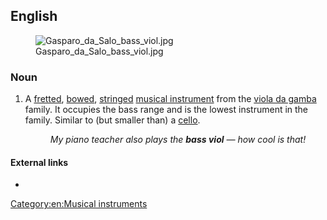 ==English==
[[File:Gasparo da Salo bass viol.jpg|thumb|upright]]
===Noun===
{{en-noun|head=[[bass]] [[viol]]}}

# A [[fretted]], [[bowed]], [[stringed]] [[musical instrument]] from the [[viola da gamba]] family. It occupies the bass range and is the lowest instrument in the family. Similar to (but smaller than) a [[cello]].
#: ''My piano teacher also plays the '''bass viol''' &mdash; how cool is that!''

====External links====
* {{pedia}}
[[Category:en:Musical instruments]]